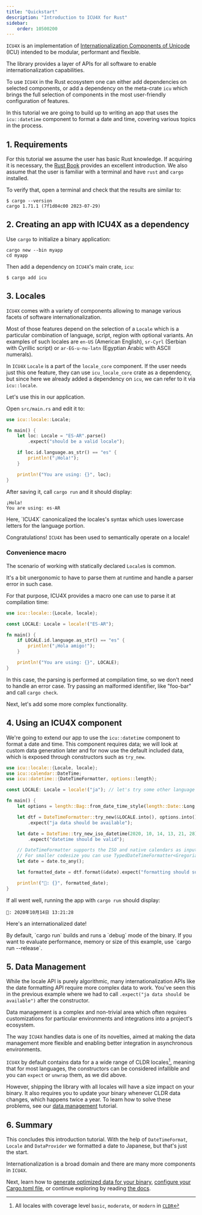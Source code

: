 ```yaml
---
title: "Quickstart"
description: "Introduction to ICU4X for Rust"
sidebar:
    order: 10500200
---
```



`ICU4X` is an implementation of [Internationalization Components of Unicode](http://site.icu-project.org/) (ICU) intended to be modular, performant and flexible.

The library provides a layer of APIs for all software to enable internationalization capabilities.

To use `ICU4X` in the Rust ecosystem one can either add dependencies on selected components, or add a dependency on the meta-crate `icu` which brings the full selection of components in the most user-friendly configuration of features.

In this tutorial we are going to build up to writing an app that uses the `icu::datetime` component to format a date and time, covering various topics in the process.

## 1. Requirements

For this tutorial we assume the user has basic Rust knowledge. If acquiring it is necessary, the [Rust Book](https://doc.rust-lang.org/book/) provides an excellent introduction.
We also assume that the user is familiar with a terminal and have `rust` and `cargo` installed.

To verify that, open a terminal and check that the results are similar to:

```shell
$ cargo --version
cargo 1.71.1 (7f1d04c00 2023-07-29)
```

## 2. Creating an app with ICU4X as a dependency

Use `cargo` to initialize a binary application:

```shell
cargo new --bin myapp
cd myapp
```

Then add a dependency on `ICU4X`'s main crate, `icu`:

```shell
$ cargo add icu
```

## 3. Locales

`ICU4X` comes with a variety of components allowing to manage various facets of software internationalization.

Most of those features depend on the selection of a `Locale` which is a particular combination of language, script, region with optional variants. An examples of such locales are `en-US` (American English), `sr-Cyrl` (Serbian with Cyrillic script) or `ar-EG-u-nu-latn` (Egyptian Arabic with ASCII numerals).

In `ICU4X` `Locale` is a part of the `locale_core` component. If the user needs just this one feature, they can use `icu_locale_core` crate as a dependency, but since here we already added a dependency on `icu`, we can refer to it via `icu::locale`.

Let's use this in our application.

Open `src/main.rs` and edit it to:

```rust
use icu::locale::Locale;

fn main() {
    let loc: Locale = "ES-AR".parse()
        .expect("should be a valid locale");

    if loc.id.language.as_str() == "es" {
        println!("¡Hola!");
    }

    println!("You are using: {}", loc);
}
```

After saving it, call `cargo run` and it should display:

```text
¡Hola!
You are using: es-AR
```

<Aside>Here, `ICU4X` canonicalized the locales's syntax which uses lowercase letters for the language portion.</Aside>

Congratulations! `ICU4X` has been used to semantically operate on a locale!

### Convenience macro

The scenario of working with statically declared `Locale`s is common.

It's a bit unergonomic to have to parse them at runtime and handle a parser error in such case.

For that purpose, ICU4X provides a macro one can use to parse it at compilation time:

```rust
use icu::locale::{Locale, locale};

const LOCALE: Locale = locale!("ES-AR");

fn main() {
    if LOCALE.id.language.as_str() == "es" {
        println!("¡Hola amigo!");
    }

    println!("You are using: {}", LOCALE);
}
```

In this case, the parsing is performed at compilation time, so we don't need to handle an error case. Try passing an malformed identifier, like "foo-bar" and call `cargo check`.

Next, let's add some more complex functionality.

## 4. Using an ICU4X component

We're going to extend our app to use the `icu::datetime` component to format a date and time. This component requires data; we will look at custom data generation later and for now use the default included data,
which is exposed through constructors such as `try_new`.

```rust
use icu::locale::{Locale, locale};
use icu::calendar::DateTime;
use icu::datetime::{DateTimeFormatter, options::length};

const LOCALE: Locale = locale!("ja"); // let's try some other language

fn main() {
    let options = length::Bag::from_date_time_style(length::Date::Long, length::Time::Medium);

    let dtf = DateTimeFormatter::try_new(&LOCALE.into(), options.into())
        .expect("ja data should be available");

    let date = DateTime::try_new_iso_datetime(2020, 10, 14, 13, 21, 28)
        .expect("datetime should be valid");

    // DateTimeFormatter supports the ISO and native calendars as input via DateTime<AnyCalendar>.
    // For smaller codesize you can use TypedDateTimeFormatter<Gregorian> with a DateTime<Gregorian>
    let date = date.to_any();

    let formatted_date = dtf.format(&date).expect("formatting should succeed");

    println!("📅: {}", formatted_date);
}
```

If all went well, running the app with `cargo run` should display:

```text
📅: 2020年10月14日 13:21:28
```

Here's an internationalized date!

<Aside>By default, `cargo run` builds and runs a `debug` mode of the binary. If you want to evaluate performance, memory or size of this example, use `cargo run --release`.</Aside>


## 5. Data Management

While the locale API is purely algorithmic, many internationalization APIs like the date formatting API require more complex data to work. You've seen this in the previous example where we had to call `.expect("ja data should be available")` after the constructor.

Data management is a complex and non-trivial area which often requires customizations for particular environments and integrations into a project's ecosystem.

The way `ICU4X` handles data is one of its novelties, aimed at making the data management more flexible and enabling better integration in asynchronous environments.

`ICU4X` by default contains data for a a wide range of CLDR locales[^1], meaning that for most languages, the constructors can be considered infallible and you can `expect` or `unwrap` them, as we did above.

However, shipping the library with all locales will have a size impact on your binary. It also requires you to update your binary whenever CLDR data changes, which happens twice a year. To learn how to solve these problems, see our [data management](/icu4x-docs/1_5/tutorials/data_management) tutorial.

[^1]: All locales with coverage level `basic`, `moderate`, or `modern` in [`CLDR`](https://github.com/unicode-org/cldr-json/blob/main/cldr-json/cldr-core/coverageLevels.json)

## 6. Summary

This concludes this introduction tutorial. With the help of `DateTimeFormat`, `Locale` and `DataProvider` we formatted a date to Japanese, but that's just the start. 

Internationalization is a broad domain and there are many more components in `ICU4X`.

Next, learn how to [generate optimized data for your binary](/icu4x-docs/1_5/tutorials/data_management), [configure your Cargo.toml file](/icu4x-docs/1_5/tutorials/rust), or continue exploring by reading [the docs](https://docs.rs/icu/latest/).


